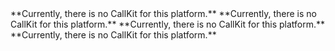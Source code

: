 
<PlatformWrapper platform="unity">
**Currently, there is no CallKit for this platform.**
</PlatformWrapper>
<PlatformWrapper platform="flutter">
**Currently, there is no CallKit for this platform.**
</PlatformWrapper>
<PlatformWrapper platform="windows">
**Currently, there is no CallKit for this platform.**
</PlatformWrapper>
<PlatformWrapper platform="react-native">
**Currently, there is no CallKit for this platform.**
</PlatformWrapper>

